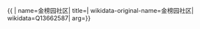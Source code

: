 {{ {{{1|PRC admin/showdata}}}|
name=金榜园社区|
title=|
wikidata-original-name=金榜园社区|
wikidata=Q13662587|
arg={{{arg|}}}}}